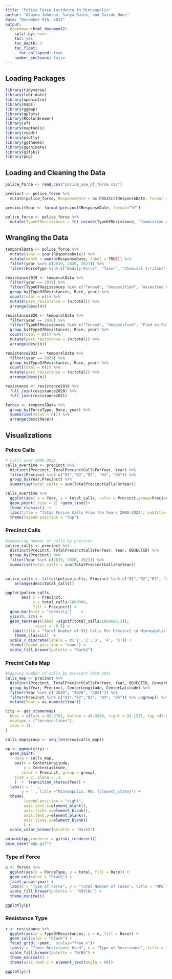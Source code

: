 ```yaml
---
title: "Police Force Incidence in Minneapolis"
author: "Alayna Johnson, Sanya Bains, and Saiido Noor"
date: "December 9th, 2022"
output:
  bookdown::html_document2:
    split_by: none
    toc: yes
    toc_depth: 3
    toc_float:
      toc_collapsed: true
    number_sections: false
---
```



## Loading Packages
```r
library(tidyverse)
library(lubridate)
library(openintro)     
library(maps)          
library(ggmap)         
library(gplots)        
library(RColorBrewer)  
library(sf)            
library(maptools)
library(readr)
library(plotly)
library(ggthemes)
library(gganimate)
library(gifski)
library(png) 

```


## Loading and Cleaning the Data
```r
police_force <- read_csv("police_use_of_force.csv")

precinct <- police_force %>% 
  mutate(police_force, ResponseDate = as.POSIXct(ResponseDate, format = "%Y"))

precinct$Year <- format(precinct$ResponseDate, format="%Y")

police_force <- police_force %>%
  mutate(TypeOfResistances = fct_recode(TypeOfResistance, "Commission of a Crime" = "Commission of Crime", "Commission of a Crime" = "commission of crime", "Commission of a Crime" = "COMMISSION OF CRIME", "Tensed" = "tensed", "Tensed" = "TENSED", "Assaulted Police Horse" = "Assaulting Police Horse", "Fled in a Vehicle" = "Fled in Vehicle", "Verbal Non-Compliance" = "verbal non-compliance", "Assaulted Police K9" = "Assaulting Police K9", "Unspecified" = "Other", "Unspecified" = "X"))
```



## Wrangling the Data
```r
temporalData <- police_force %>% 
  mutate(year = year(ResponseDate)) %>%
  mutate(month = month(ResponseDate, label = TRUE)) %>%
  filter(year %in% c(2019, 2020, 2021)) %>%
  filter(ForceType %in% c("Bodily Force", "Taser", "Chemical Irritant"))

resistance2019 <- temporalData %>%
  filter(year == 2019) %>%
  filter(TypeOfResistances %in% c("Tensed", "Unspecified", "Assaulted Officer", NA))%>%
  group_by(TypeOfResistances, Race, year) %>%
  count(total = n()) %>%
  mutate(perc_resistance = (n/total)) %>%
  arrange(desc(n))

resistance2020 <- temporalData %>%
  filter(year == 2020) %>%
  filter(TypeOfResistances %in% c("Tensed", "Unspecified", "Fled on Foot", NA))%>%
  group_by(TypeOfResistances, Race, year) %>%
  count(total = n()) %>%
  mutate(perc_resistance = (n/total)) %>%
  arrange(desc(n))

resistance2021 <- temporalData %>%
  filter(year == 2021) %>%
  group_by(TypeOfResistances, Race, year) %>%
  count(total = n()) %>%
  mutate(perc_resistance = (n/total)) %>%
  arrange(desc(n))

resistance <- resistance2019 %>%
  full_join(resistance2020) %>%
  full_join(resistance2021)

forces <- temporalData %>%
  group_by(ForceType, Race, year) %>%
  summarise(total = n()) %>%
  arrange(desc(Race))

```


## Visualizations

### Police Calls
```r
# calls over 2008-2022
calls_overtime <- precinct %>% 
  distinct(Precinct, TotalPrecinctCallsForYear, Year) %>% 
  filter(Precinct %in% c("01","02","03", "04", "05")) %>% 
  group_by(Year,Precinct) %>%
  summarise(total_calls = sum(TotalPrecinctCallsForYear)) 

calls_overtime %>% 
  ggplot(aes( x = Year, y = total_calls, color = Precinct,group=Precinct)) +
  geom_point( size = 2) +geom_line()+
  theme_classic()  +
  labs(title = "Total Police Calls From the Years 2008-2022", subtitle = "Shown by Year, Precinct", x = "Year", y = "Total") +
  theme(legend.position = "top")

```

### Precinct Calls
```r
#comparing number of calls by precicnt
police_calls <- precinct %>% 
  distinct(Precinct, TotalPrecinctCallsForYear, Year, OBJECTID) %>% 
  group_by(Precinct) %>%
  filter(Year %in% c(2019, 2020, 2021)) %>%
  summarise(total_calls = sum(TotalPrecinctCallsForYear))
  

police_calls <- filter(police_calls, Precinct %in% c("01","02","03", "04", "05")) %>% 
    arrange(desc(total_calls))

ggplot(police_calls, 
       aes( x = Precinct,
            y = total_calls/1000000,
            fill = Precinct)) +
  geom_bar(stat = "identity")    +
  ylim(0, 125) +
  geom_text(aes(label =signif(total_calls/1000000,2)),
             vjust = -0.5) +
   labs(title = "Total Number of 911 Calls Per Precinct in Minneapolis", subtitle = "From the Years 2019 until 2021", y = "Total Calls (in Millions)", x = "Precinct") +
    theme_classic()  +
  scale_x_discrete(labels = c('1','2','3', '4', '5')) +
  theme(legend.position = "none") +
  scale_fill_brewer(palette = "Dark2")
```



### Precint Calls Map
```r
#mapping number of calls by precinct 2019-2021
calls_map <- precinct %>% 
  distinct(Precinct, TotalPrecinctCallsForYear, Year, OBJECTID, CenterLongitude, CenterLatitude) %>% 
  group_by(Year, Precinct, CenterLongitude, CenterLatitude) %>% 
  filter(Year %in% c("2019", "2020", "2021")) %>% 
  filter(Precinct %in% c("01","02","03", "04", "05")) %>% ungroup() %>%
  mutate(Year = as.numeric(Year))

city <- get_stamenmap(
  bbox = c(left =-93.3701, bottom = 44.9296, right =-93.1531, top =45.0117),
  maptype = ("terrain-lines"),
  zoom = 11
)

calls_map$group <- seq_len(nrow(calls_map))

pp <- ggmap(city) +
  geom_point(
    data = calls_map, 
    aes(x = CenterLongitude,
        y = CenterLatitude, 
       color = Precinct, group = group),
    size = 2, alpha = .3
    )  +  transition_states(Year) +
  labs(x = ' ', 
       y = '', title ="Minneapolis, MN: {closest_state}") +
  theme(
        legend.position = "right",
        axis.text.x=element_blank(), 
        axis.ticks.x=element_blank(),
        axis.text.y=element_blank(),  
        axis.ticks.y=element_blank() 
        ) +
  scale_color_brewer(palette = "Dark2")

animate(pp,renderer = gifski_renderer()) 
anim_save("map.gif")
```



### Type of Force
```r
p <- forces %>%
  ggplot(aes(x = ForceType, y = total, fill = Race)) +
  geom_col(color = "black") +
  facet_wrap(~year) +
  labs(x = "Type of Force", y = "Total Number of Cases", title = "MPD Top 3 Forms of Violence and Its Correlation With Race From 2019-2021") +
  scale_fill_brewer(palette =  "RdYlBu") +
  theme_minimal()

ggplotly(p)
```


### Resistance Type
```r

r <- resistance %>%
  ggplot(aes(x = TypeOfResistances, y = n, fill = Race)) +
  geom_col(color = "black") +
  facet_grid(.~year,  scales="free_x")+
  labs(y = "Times Resistance Used", x = "Type of Resistance", title = "How Many Times Each Resistance Type Was Used against Police", subtitle = "From 2019 to 2021") +
  scale_fill_brewer(palette = "BrBG") +
  theme_minimal() +
  theme(axis.text.x = element_text(angle = 90))

ggplotly(r)

```




